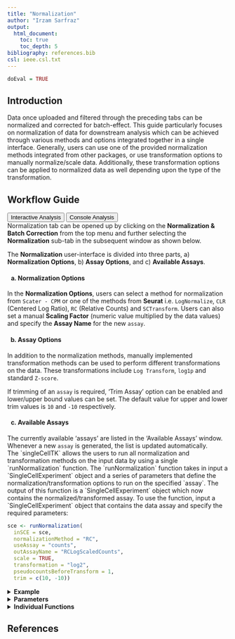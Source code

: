 ```yaml
---
title: "Normalization"
author: "Irzam Sarfraz"
output:
  html_document:
    toc: true
    toc_depth: 5
bibliography: references.bib
csl: ieee.csl.txt
---
```

```r
doEval = TRUE
```
## Introduction
Data once uploaded and filtered through the preceding tabs can be normalized and
corrected for batch-effect. This guide particularly focuses on normalization of 
data for downstream analysis which can be achieved through various methods
and options integrated together in a single interface. Generally, users can use
one of the provided normalization methods integrated from other packages, or
use transformation options to manually normalize/scale data. Additionally, these
transformation options can be applied to normalized data as well depending upon
the type of the transformation.

````{=html}
<head>
<meta name="viewport" content="width=device-width, initial-scale=1">
<style>

</style>
</head>
<body>

<h2>Workflow Guide</h2>

<div class="tab">
  <button class="tablinks" onclick="openTab(event, 'interactive')" id="ia-button">Interactive Analysis</button>
  <button class="tablinks" onclick="openTab(event, 'console')" id="console-button">Console Analysis</button>
</div>

<div id="interactive" class="tabcontent">
Normalization tab can be opened up by clicking on the <b>Normalization & Batch Correction</b> from the top menu and further selecting the <b>Normalization</b> sub-tab in the subsequent window as shown below.
  
````

<!-- ![](ui_screenshots/normalization/normalization_1_select_menu.png) -->

<!-- ![](ui_screenshots/normalization/normalization_2_overview_1.png) -->

The <b>Normalization</b> user-interface is divided into three parts, a) <b>Normalization Options</b>, b) <b>Assay Options</b>, and c) <b>Available Assays</b>.

<!-- ![](ui_screenshots/normalization/normalization_2_overview_2.png) -->

<h4> a) Normalization Options </h4>
In the <b>Normalization Options</b>, users can select a method for normalization from `Scater - CPM` or one of the methods from <b>Seurat</b> i.e. `LogNormalize`, `CLR` (Centered Log Ratio), `RC` (Relative Counts) and `SCTransform`. Users can also set a manual <b>Scaling Factor</b> (numeric value multiplied by the data values) and specify the <b>Assay Name</b> for the new `assay`. 

<!-- ![](ui_screenshots/normalization/normalization_3_seurat.png) -->

<!-- ![](ui_screenshots/normalization/normalization_4_cpm.png) -->

<h4> b) Assay Options </h4>
In addition to the normalization methods, manually implemented transformation methods can be used to perform different transformations on the data. These transformations include `Log Transform`, `log1p` and standard `Z-score`. 

<!-- ![](ui_screenshots/normalization/normalization_5_assay_options.png) -->

If trimming of an `assay` is required, 'Trim Assay' option can be enabled and lower/upper bound values can be set. The default value for upper and lower trim values is `10` and `-10` respectively.

<!-- ![](ui_screenshots/normalization/normalization_6_trim_assay.png) -->

<h4> c) Available Assays </h4>
The currently available 'assays' are listed in the 'Available Assays' window. Whenever a new `assay` is generated, the list is updated automatically.


````{=html}
</div>

<div id="console" class="tabcontent">
The `singleCellTK` allows the users to run all normalization and
transformation methods on the input data by using a single `runNormalization`
function. The `runNormalization` function takes in input a 
`SingleCellExperiment` object and a series of parameters that define the
normalization/transformation options to run on the specified `assay`. The
output of this function is a `SingleCellExperiment` object which now contains
the normalized/transformed assay.

To use the function, input a `SingleCellExperiment` object that contains the data assay and specify the required parameters:
````

```r
sce <- runNormalization(
  inSCE = sce, 
  normalizationMethod = "RC", 
  useAssay = "counts", 
  outAssayName = "RCLogScaledCounts", 
  scale = TRUE, 
  transformation = "log2", 
  pseudocountsBeforeTransform = 1, 
  trim = c(10, -10))
```

<details>
  <summary>**Example**</summary>
```r
  # Load singleCellTK & pbmc3k example data
  library(singleCellTK)
  sce <- importExampleData(dataset = "pbmc3k")
```
```r
  # Perform normalization
  sce <- runNormalization(
    inSCE = sce,
    normalizationMethod = "RC",
    useAssay = "counts",
    outAssayName = "RCLogScaledCounts",
    scale = TRUE,
    transformation = "log2",
    pseudocountsBeforeTransform = 1, 
    trim = c(10, -10)
  )
```
</details> 

<details>
  <summary>**Parameters**</summary>
  The `runNormalization` function specifies the following parameters:

|Parameter|Description|
|---|---|
|inSCE|Input `SingleCellExperiment` object.|
|useAssay|Specify the input `assay` to use for normalization/transformation.|
|outAssayName|A `character` value indicating the name of the new output assay.|
|normalizationMethod|Specify a normalization method from `"LogNormalize"`, `"CLR"`, `"RC"`, `"SCTransform"`, `"logNormCounts"` or `"CPM"`. If no method is specified, normalization will not be performed.|
|scale|Logical value indicating if Z.Score scaling should be performed or not.|
|seuratScaleFactor|Specify the `scaleFactor` parameter if any of the **seurat** normalization method is selected.|
|transformation|Specify if a transformation should be applied to the input `assay` (if normalization is selected, this transformation is applied after normalization). Available transformation options include `"log2"`, `"log1p"`, `"sqrt"`.|
|pseudocountsBeforeNorm|A `numeric` value to add to the input `assay`  before performing normalization.|
|pseudocountsBeforeTransform|A `numeric` value to add to the input `assay` before performing a transformation.|
|trim|A `numeric(2)` vector that specifies the upper and the lower trim values between (exclusive) which the input `assay` should be trimmed.|
|verbose|A `logical` value indicating if informative/progress messages should be displayed on the console.|

  </details>

<details>
  <summary>**Individual Functions**</summary>
  While the `runNormalization` wrapper function can be used to perform all
  available normalization and transformation options, separate functions are also
  available for all of the included normalization methods. The following functions
  can be used for specific normalization methods:
 
 <style>
div.blue { background-color:#FFFFFF; border-radius: 5px; padding: 20px; margin-left: 10px;}
</style>
<div class = "blue">

<details>
    <summary>`LogNormalize`, `CLR` or `RC` from **Seurat** [@Butler2018][@Stuart2019] package:</summary> 

```r
  sce <- seuratNormalizeData(
          inSCE = sce,
          normalizationMethod = "CLR",
          useAssay = "counts",
          normAssayName = "CLRCounts",
          scaleFactor = 10000,
          verbose = TRUE
        )
```
The parameters to the above function include: <br><br>
`inSCE`: an input `SingleCellExperiment` object <br>
`normalizationMethod`: one of the options from "LogNormalize", "CLR" or "RC" <br>
`useAssay`: name of the assay to use for normalization <br>
`normAssayName`: name of the output normalized assay <br>
`scaleFactor`: a numeric value that represents the scaling factor <br>
`verbose`: a logical value indicating if progress should be printed <br><br>

 </details>
 
 <details>
    <summary>`SCTransform` from **Seurat** [@Hafemeister2019][@Butler2018][@Stuart2019]  package:</summary> 
```r
  sce <- seuratSCTransform(
          inSCE = sce,
          useAssay = "counts",
          normAssayName = "SCTCounts",
          verbose = TRUE
        )
```
  
  </details>
   
 <details>
    <summary>`logNormCounts` from **Scater** [@McCarthy2017] package:</summary> 
```r
  sce <- scaterlogNormCounts(
          inSCE = sce,
          useAssay = "counts",
          assayName = "logcounts")
```

</details>

<details>
    <summary>`CPM` from **Scater** [@McCarthy2017] package:</summary> 
```r
  sce <- scaterCPM(
          inSCE = sce,
          useAssay = "counts",
          assayName = "countsCPM")
```

</details>

 
  <details>
    <summary>Compute **Z-Score**:</summary> 
```r
  assay(sce, "countsZScore") <- computeZScore(assay(sce, "counts"))
```
  </details>
  
 <details>
    <summary>Matrix **trimming**:</summary> 
```r
  assay(sce, "countsTrimmed") <- trimCounts(assay(sce, "counts"), c(10, -10))
```
 </details>

</div>

</details> 


````{=html}
</div>
<script>
document.getElementById("ia-button").click();
</script>
   
</body>
````

## References
